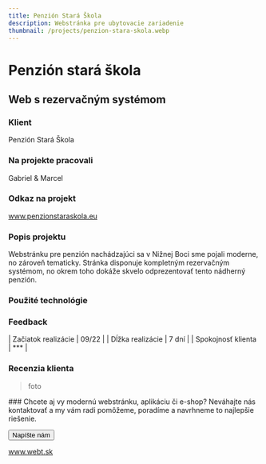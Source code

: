 ```yaml
---
title: Penzión Stará Škola
description: Webstránka pre ubytovacie zariadenie
thumbnail: /projects/penzion-stara-skola.webp
---
```



# Penzión stará škola
## Web s rezervačným systémom

### Klient
Penzión Stará Škola

### Na projekte pracovali
Gabriel & Marcel

### Odkaz na projekt
www.penzionstaraskola.eu

### Popis projektu
Webstránku pre penzión nachádzajúci sa v Nižnej Boci sme
pojali moderne, no zároveň tematicky. Stránka disponuje kompletným
rezervačným systémom, no okrem toho dokáže skvelo odprezentovať
tento nádherný penzión.

### Použité technológie
<div class="flex gap-4">
<Technology name="Astro" color="#7310a3" size={30}>
  <Icon name="simple-icons:astro" size={30} />
</Technology>
<Technology name="TypeScript" color="#3178c6" size={30}>
  <Icon name="mdi:language-typescript" size={30} />
</Technology>
<Technology name="React" color="#1adcff" size={30}>
  <Icon name="uim:react" size={30} />
</Technology>
<Technology name="tailwindcss" color="#139494" size={30}>
  <Icon name="simple-icons:tailwindcss" size={30} />
</Technology>
</div>

### Feedback
| Začiatok realizácie | 09/22 |
| Dĺžka realizácie | 7 dní |
| Spokojnosť klienta | *** |

### Recenzia klienta

>foto

<div class="flex flex-col items-center justify-center text-center">
### Chcete aj vy modernú webstránku, aplikáciu či e-shop?
Neváhajte nás kontaktovať a my vám radi pomôžeme, poradíme
a navrhneme to najlepšie riešenie.

<button class="rounded-xl border-2 border-transparent bg-ruzova px-3 py-2 duration-300 hover:border-ruzova hover:bg-transparent md:px-5">Napíšte nám </button> 

www.webt.sk

<Logo size={30} />
</div>
